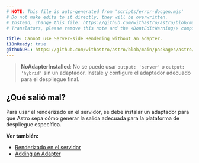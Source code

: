 ```yaml
---
# NOTE: This file is auto-generated from 'scripts/error-docgen.mjs'
# Do not make edits to it directly, they will be overwritten.
# Instead, change this file: https://github.com/withastro/astro/blob/main/packages/astro/src/core/errors/errors-data.ts
# Translators, please remove this note and the <DontEditWarning/> component.

title: Cannot use Server-side Rendering without an adapter.
i18nReady: true
githubURL: https://github.com/withastro/astro/blob/main/packages/astro/src/core/errors/errors-data.ts
---
```


> **NoAdapterInstalled**: No se puede usar `output: 'server'` o `output: 'hybrid'` sin un adaptador. Instale y configure el adaptador adecuado para el despliegue final.

## ¿Qué salió mal?

Para usar el renderizado en el servidor, se debe instalar un adaptador para que Astro sepa cómo generar la salida adecuada para la plataforma de despliegue específica.

**Ver también:**

-  [Renderizado en el servidor](/es/guides/server-side-rendering/)
-  [Adding an Adapter](/es/guides/server-side-rendering/#añadiendo-un-adaptador)
